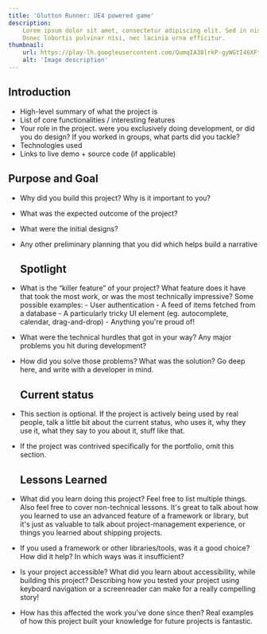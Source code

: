 ```yaml
---
title: 'Glutton Runner: UE4 powered game'
description:
    Lorem ipsum dolor sit amet, consectetur adipiscing elit. Sed in nisi lectus.
    Donec lobortis pulvinar nisi, nec lacinia urna efficitur.
thumbnail:
    url: https://play-lh.googleusercontent.com/QumqIA38lrkP-gyWGtI46XFtPtkbkFqogqO5jXogs8YwPLN2c2d8USs6B42b_ViVU2k=w1440-h620-rw
    alt: 'Image description'
---
```


## Introduction

-   High-level summary of what the project is
-   List of core functionalities / interesting features
-   Your role in the project. were you exclusively doing development, or did you
    do design? If you worked in groups, what parts did you tackle?
-   Technologies used
-   Links to live demo + source code (if applicable)

## Purpose and Goal

-   Why did you build this project? Why is it important to you?
-   What was the expected outcome of the project?
-   What were the initial designs?
-   Any other preliminary planning that you did which helps build a narrative

    ## Spotlight

-   What is the “killer feature” of your project? What feature does it have that
    took the most work, or was the most technically impressive? Some possible
    examples: - User authentication - A feed of items fetched from a database -
    A particularly tricky UI element (eg. autocomplete, calendar,
    drag-and-drop) - Anything you're proud of!
-   What were the technical hurdles that got in your way? Any major problems you
    hit during development?
-   How did you solve those problems? What was the solution? Go deep here, and
    write with a developer in mind.

    ## Current status

-   This section is optional. If the project is actively being used by real
    people, talk a little bit about the current status, who uses it, why they
    use it, what they say to you about it, stuff like that.
-   If the project was contrived specifically for the portfolio, omit this
    section.

    ## Lessons Learned

-   What did you learn doing this project? Feel free to list multiple things.
    Also feel free to cover non-technical lessons. It's great to talk about how
    you learned to use an advanced feature of a framework or library, but it's
    just as valuable to talk about project-management experience, or things you
    learned about shipping projects.
-   If you used a framework or other libraries/tools, was it a good choice? How
    did it help? In which ways was it insufficient?
-   Is your project accessible? What did you learn about accessibility, while
    building this project? Describing how you tested your project using keyboard
    navigation or a screenreader can make for a really compelling story!
-   How has this affected the work you've done since then? Real examples of how
    this project built your knowledge for future projects is fantastic.
